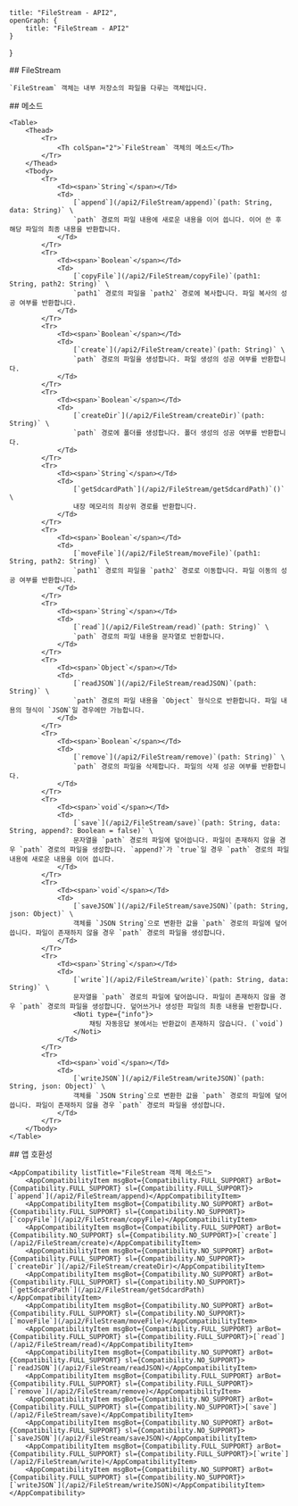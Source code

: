 
    title: "FileStream - API2",
    openGraph: {
        title: "FileStream - API2"
    }
}

<Section>
    ## FileStream

    `FileStream` 객체는 내부 저장소의 파일을 다루는 객체입니다.
</Section>
<Section>
    ## 메소드

    <Table>
        <Thead>
            <Tr>
                <Th colSpan="2">`FileStream` 객체의 메소드</Th>
            </Tr>
        </Thead>
        <Tbody>
            <Tr>
                <Td><span>`String`</span></Td>
                <Td>
                    [`append`](/api2/FileStream/append)`(path: String, data: String)` \
                    `path` 경로의 파일 내용에 새로운 내용을 이어 씁니다. 이어 쓴 후 해당 파일의 최종 내용을 반환합니다.
                </Td>
            </Tr>
            <Tr>
                <Td><span>`Boolean`</span></Td>
                <Td>
                    [`copyFile`](/api2/FileStream/copyFile)`(path1: String, path2: String)` \
                    `path1` 경로의 파일을 `path2` 경로에 복사합니다. 파일 복사의 성공 여부를 반환합니다.
                </Td>
            </Tr>
            <Tr>
                <Td><span>`Boolean`</span></Td>
                <Td>
                    [`create`](/api2/FileStream/create)`(path: String)` \
                    `path` 경로의 파일을 생성합니다. 파일 생성의 성공 여부를 반환합니다.
                </Td>
            </Tr>
            <Tr>
                <Td><span>`Boolean`</span></Td>
                <Td>
                    [`createDir`](/api2/FileStream/createDir)`(path: String)` \
                    `path` 경로에 폴더를 생성합니다. 폴더 생성의 성공 여부를 반환합니다.
                </Td>
            </Tr>
            <Tr>
                <Td><span>`String`</span></Td>
                <Td>
                    [`getSdcardPath`](/api2/FileStream/getSdcardPath)`()` \
                    내장 메모리의 최상위 경로를 반환합니다.
                </Td>
            </Tr>
            <Tr>
                <Td><span>`Boolean`</span></Td>
                <Td>
                    [`moveFile`](/api2/FileStream/moveFile)`(path1: String, path2: String)` \
                    `path1` 경로의 파일을 `path2` 경로로 이동합니다. 파일 이동의 성공 여부를 반환합니다.
                </Td>
            </Tr>
            <Tr>
                <Td><span>`String`</span></Td>
                <Td>
                    [`read`](/api2/FileStream/read)`(path: String)` \
                    `path` 경로의 파일 내용을 문자열로 반환합니다.
                </Td>
            </Tr>
            <Tr>
                <Td><span>`Object`</span></Td>
                <Td>
                    [`readJSON`](/api2/FileStream/readJSON)`(path: String)` \
                    `path` 경로의 파일 내용을 `Object` 형식으로 반환합니다. 파일 내용의 형식이 `JSON`일 경우에만 가능합니다.
                </Td>
            </Tr>
            <Tr>
                <Td><span>`Boolean`</span></Td>
                <Td>
                    [`remove`](/api2/FileStream/remove)`(path: String)` \
                    `path` 경로의 파일을 삭제합니다. 파일의 삭제 성공 여부를 반환합니다.
                </Td>
            </Tr>
            <Tr>
                <Td><span>`void`</span></Td>
                <Td>
                    [`save`](/api2/FileStream/save)`(path: String, data: String, append?: Boolean = false)` \
                    문자열을 `path` 경로의 파일에 덮어씁니다. 파일이 존재하지 않을 경우 `path` 경로의 파일을 생성합니다. `append?`가 `true`일 경우 `path` 경로의 파일 내용에 새로운 내용을 이어 씁니다.
                </Td>
            </Tr>
            <Tr>
                <Td><span>`void`</span></Td>
                <Td>
                    [`saveJSON`](/api2/FileStream/saveJSON)`(path: String, json: Object)` \
                    객체를 `JSON String`으로 변환한 값을 `path` 경로의 파일에 덮어씁니다. 파일이 존재하지 않을 경우 `path` 경로의 파일을 생성합니다.
                </Td>
            </Tr>
            <Tr>
                <Td><span>`String`</span></Td>
                <Td>
                    [`write`](/api2/FileStream/write)`(path: String, data: String)` \
                    문자열을 `path` 경로의 파일에 덮어씁니다. 파일이 존재하지 않을 경우 `path` 경로의 파일을 생성합니다. 덮어쓰거나 생성한 파일의 최종 내용을 반환합니다.
                    <Noti type={"info"}>
                        채팅 자동응답 봇에서는 반환값이 존재하지 않습니다. (`void`)
                    </Noti>
                </Td>
            </Tr>
            <Tr>
                <Td><span>`void`</span></Td>
                <Td>
                    [`writeJSON`](/api2/FileStream/writeJSON)`(path: String, json: Object)` \
                    객체를 `JSON String`으로 변환한 값을 `path` 경로의 파일에 덮어씁니다. 파일이 존재하지 않을 경우 `path` 경로의 파일을 생성합니다.
                </Td>
            </Tr>
        </Tbody>
    </Table>
</Section>
<Section>
    ## 앱 호환성

    <AppCompatibility listTitle="FileStream 객체 메소드">
        <AppCompatibilityItem msgBot={Compatibility.FULL_SUPPORT} arBot={Compatibility.FULL_SUPPORT} sl={Compatibility.FULL_SUPPORT}>[`append`](/api2/FileStream/append)</AppCompatibilityItem>
        <AppCompatibilityItem msgBot={Compatibility.NO_SUPPORT} arBot={Compatibility.FULL_SUPPORT} sl={Compatibility.NO_SUPPORT}>[`copyFile`](/api2/FileStream/copyFile)</AppCompatibilityItem>
        <AppCompatibilityItem msgBot={Compatibility.FULL_SUPPORT} arBot={Compatibility.NO_SUPPORT} sl={Compatibility.NO_SUPPORT}>[`create`](/api2/FileStream/create)</AppCompatibilityItem>
        <AppCompatibilityItem msgBot={Compatibility.NO_SUPPORT} arBot={Compatibility.FULL_SUPPORT} sl={Compatibility.NO_SUPPORT}>[`createDir`](/api2/FileStream/createDir)</AppCompatibilityItem>
        <AppCompatibilityItem msgBot={Compatibility.NO_SUPPORT} arBot={Compatibility.FULL_SUPPORT} sl={Compatibility.NO_SUPPORT}>[`getSdcardPath`](/api2/FileStream/getSdcardPath)</AppCompatibilityItem>
        <AppCompatibilityItem msgBot={Compatibility.NO_SUPPORT} arBot={Compatibility.FULL_SUPPORT} sl={Compatibility.NO_SUPPORT}>[`moveFile`](/api2/FileStream/moveFile)</AppCompatibilityItem>
        <AppCompatibilityItem msgBot={Compatibility.FULL_SUPPORT} arBot={Compatibility.FULL_SUPPORT} sl={Compatibility.FULL_SUPPORT}>[`read`](/api2/FileStream/read)</AppCompatibilityItem>
        <AppCompatibilityItem msgBot={Compatibility.NO_SUPPORT} arBot={Compatibility.FULL_SUPPORT} sl={Compatibility.NO_SUPPORT}>[`readJSON`](/api2/FileStream/readJSON)</AppCompatibilityItem>
        <AppCompatibilityItem msgBot={Compatibility.FULL_SUPPORT} arBot={Compatibility.FULL_SUPPORT} sl={Compatibility.FULL_SUPPORT}>[`remove`](/api2/FileStream/remove)</AppCompatibilityItem>
        <AppCompatibilityItem msgBot={Compatibility.NO_SUPPORT} arBot={Compatibility.FULL_SUPPORT} sl={Compatibility.NO_SUPPORT}>[`save`](/api2/FileStream/save)</AppCompatibilityItem>
        <AppCompatibilityItem msgBot={Compatibility.NO_SUPPORT} arBot={Compatibility.FULL_SUPPORT} sl={Compatibility.NO_SUPPORT}>[`saveJSON`](/api2/FileStream/saveJSON)</AppCompatibilityItem>
        <AppCompatibilityItem msgBot={Compatibility.FULL_SUPPORT} arBot={Compatibility.FULL_SUPPORT} sl={Compatibility.FULL_SUPPORT}>[`write`](/api2/FileStream/write)</AppCompatibilityItem>
        <AppCompatibilityItem msgBot={Compatibility.NO_SUPPORT} arBot={Compatibility.FULL_SUPPORT} sl={Compatibility.NO_SUPPORT}>[`writeJSON`](/api2/FileStream/writeJSON)</AppCompatibilityItem>
    </AppCompatibility>
</Section>